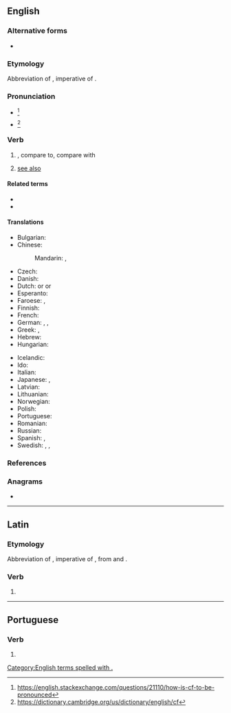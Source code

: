 {{also|cf|Cf|CF|cF|c.f.|.cf}}
==English==

===Alternative forms===
* {{alter|en|cf}}

===Etymology===
Abbreviation of {{der|en|la|cōnfer|t=compare}}, imperative of {{m|la|cōnferō|t=I compare}}.

===Pronunciation===
* {{a|US}} {{IPA|en|/kəmˈpɛɚ ˌwɪθ/}}<ref>https://english.stackexchange.com/questions/21110/how-is-cf-to-be-pronounced</ref>
* {{IPA|en|/siːˈɛf/}}<ref>https://dictionary.cambridge.org/us/dictionary/english/cf</ref>

===Verb===
{{head|en|verb}}

# {{l|en|compare}}, compare to, compare with
# {{lb|en|nonstandard}} [[see also]]

====Related terms====
* {{l|en|collate}}
* {{l|en|confer}}

====Translations====
<!--Put ABBREVIATIONS in this table, where these exist-->
{{trans-top|compare}}
* Bulgarian: {{t+|bg|сравни}}
* Chinese:
*: Mandarin: {{t+|cmn|參見|sc=Hani}}, {{t+|cmn|参见|tr=cānjiàn|sc=Hani}}
* Czech: {{t+|cs|srov.}}
* Danish: {{t+|da|jf.}}<!--{{t+|da|jævnfør}}-->
* Dutch: {{t|nl|cf.}} or {{t+|nl|vgl.}} or {{t|nl|verg.}}
* Esperanto: {{t|eo|kp.}}
* Faroese: {{t|fo|sbr.}}, {{t|fo|smbr.}}
* Finnish: {{t+|fi|vrt.}}
* French: {{t+|fr|cf.}}
* German: {{t+|de|vgl.}}, {{t+|de|cf.}}, {{t+|de|vergl.}}
* Greek: {{t+|el|πβ.}}, {{t+|el|πρβ.}}
* Hebrew: {{t|he|השו׳}}
* Hungarian: {{t+|hu|vö.}}
{{trans-mid}}
* Icelandic: {{t+|is|sbr.}}
* Ido: {{t|io|kp.}}
* Italian: {{t+|it|cfr.}}
* Japanese: {{t|ja|参照せよ|tr=sanshōseyo|sc=Jpan}}, {{t|ja|比較せよ|tr=hikakuseyo|sc=Jpan}}
* Latvian: {{t|lv|sal.}}
* Lithuanian: {{t|lt|plg.}}
* Norwegian: ''{{t+|no|jf.}}'' <!--{{t+|no|jamfør}}-->
* Polish: {{t+|pl|por.}}
* Portuguese: {{t+|pt|cf.}}
* Romanian: {{t|ro|cf.}}
* Russian: {{t+|ru|ср.}} <!--[[сравни]]-->
* Spanish: {{t|es|cf.}}, {{t|es|cfr.}}
* Swedish: ''{{t|sv|jmf.}}'', ''{{t+|sv|jfr}}'', ''{{t+|sv|jfr.}}'' <!--{{t+|sv|jämför}}-->
{{trans-bottom}}

===References===
<references />

===Anagrams===
* {{anagrams|en|a=cf|F.C.|FC|Fc}}

[[Category:English terms spelled with .]]

----

==Latin==

===Etymology===
Abbreviation of {{m|la|cōnfer}}, imperative of {{m|la|cōnferō}}, from {{m|la|con-||together}} and {{m|la|ferō||(I) bring}}.

===Verb===
{{la-verb-form|cf.}}

# {{abbreviation of|la|confer||compare}}

----

==Portuguese==

===Verb===
{{head|pt|verb}}

# {{l|en|cf}}